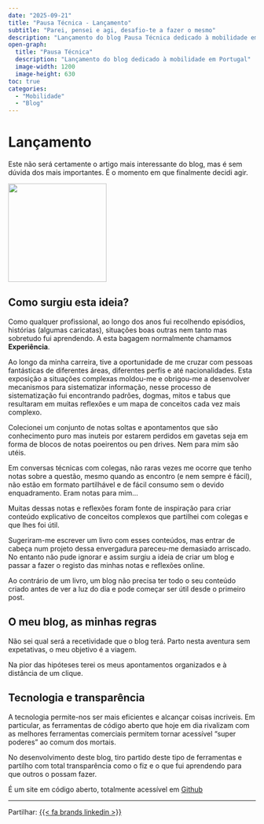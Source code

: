 ```yaml
---
date: "2025-09-21"
title: "Pausa Técnica - Lançamento"
subtitle: "Parei, pensei e agi, desafio-te a fazer o mesmo"
description: "Lançamento do blog Pausa Técnica dedicado à mobilidade em Portugal"
open-graph:
  title: "Pausa Técnica"
  description: "Lançamento do blog dedicado à mobilidade em Portugal"
  image-width: 1200
  image-height: 630
toc: true
categories: 
  - "Mobilidade"
  - "Blog"
---
```


::::{layout="[70,30]"}
::: {#first-column}
# Lançamento
Este não será certamente o artigo mais interessante do blog, mas é sem dúvida dos mais importantes. É o momento em que finalmente decidi agir.
:::

::: {#second-column}

![](images/rsz_2logo.png){width=200 .preview-image}

:::
::::
## Como surgiu esta ideia?

Como qualquer profissional, ao longo dos anos fui recolhendo episódios, histórias (algumas caricatas), situações boas outras nem tanto mas sobretudo fui aprendendo. A esta bagagem normalmente chamamos **Experiência**.

Ao longo da minha carreira, tive a oportunidade de me cruzar com pessoas fantásticas de diferentes áreas, diferentes perfis e até nacionalidades. Esta exposição a situações complexas moldou-me e obrigou-me a desenvolver mecanismos para sistematizar informação, nesse processo de sistematização fui encontrando padrões, dogmas, mitos e tabus que resultaram em muitas reflexões e um mapa de conceitos cada vez mais complexo.

Colecionei um conjunto de notas soltas e apontamentos que são conhecimento puro mas inuteis por estarem perdidos em gavetas seja em forma de blocos de notas poeirentos ou pen drives. Nem para mim são utéis.

Em conversas técnicas com colegas, não raras vezes me ocorre que tenho notas sobre a questão, mesmo quando as encontro (e nem sempre é fácil), não estão em formato partilhável e de fácil consumo sem o devido enquadramento. Eram notas para mim...

Muitas dessas notas e reflexões foram fonte de inspiração para criar conteúdo explicativo de conceitos complexos que partilhei com colegas e que lhes foi útil.

Sugeriram-me escrever um livro com esses conteúdos, mas entrar de cabeça num projeto dessa envergadura pareceu-me demasiado arriscado. No entanto não pude ignorar e assim surgiu a ideia de criar um blog e passar a fazer o registo das minhas notas e reflexões online.

Ao contrário de um livro, um blog não precisa ter todo o seu conteúdo criado antes de ver a luz do dia e pode começar ser útil desde o primeiro post.

## O meu blog, as minhas regras

Não sei qual será a recetividade que o blog terá. Parto nesta aventura sem expetativas, o meu objetivo é a viagem.

Na pior das hipóteses terei os meus apontamentos organizados e à distância de um clique.

## Tecnologia e transparência

A tecnologia permite-nos ser mais eficientes e alcançar coisas incriveis. Em particular, as ferramentas de código aberto que hoje em dia rivalizam com as melhores ferramentas comerciais permitem tornar acessível "super poderes" ao comum dos mortais.

No desenvolvimento deste blog, tiro partido deste tipo de ferramentas e partilho com total transparência como o fiz e o que fui aprendendo para que outros o possam fazer.

É um site em código aberto, totalmente acessível em [Github](https://github.com/Sbat13/Sbat13.github.io)

------------------------------------------------------------------------


Partilhar: [{{< fa brands linkedin >}}](https://www.linkedin.com/shareArticle?mini=true&url=https://sbat13.github.io/posts/2025-09-17-Fazer/)